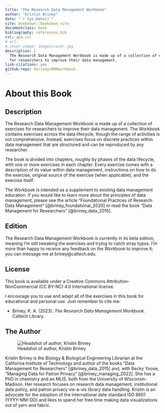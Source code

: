 ```yaml
--- 
title: "The Research Data Management Workbook"
author: "Kristin Briney"
date: "`r Sys.Date()`"
site: bookdown::bookdown_site
documentclass: book
bibliography: references.bib
csl: apa.csl
# url: 
# cover-image: images/cover.jpg
description: |
  The Research Data Management Workbook is made up of a collection of exercises
  for researchers to improve their data management.
link-citations: yes
github-repo: kbriney/RDMworkbook
---
```


# About this Book {-}

## Description {-}

The Research Data Management Workbook is made up of a collection of exercises for researchers to improve their data management. The Workbook contains exercises across the data lifecycle, though the range of activities is not comprehensive. Instead, exercises focus on discrete practices within data management that are structured and can be reproduced by any researcher.

The book is divided into chapters, roughly by phases of the data lifecycle, with one or more exercises in each chapter. Every exercise comes with a description of its value within data management, instructions on how to do the exercise, original source of the exercise (when applicable), and the exercise itself.

The Workbook is intended as a supplement to existing data management education. If you would like to learn more about the principles of data management, please see the article "Foundational Practices of Research Data Management" [@briney_foundational_2020] or read the book “Data Management for Researchers” [@briney_data_2015].

## Edition {-}

The Research Data Management Workbook is currently in its beta edition, meaning I’m still tweaking the exercises and trying to catch stray typos. I’m more than happy to receive any feedback on the Workbook to improve it; you can message me at briney\@caltech.edu.

## License {-}

This book is available under a Creative Commons Attribution-NonCommercial (CC BY-NC) 4.0 International license.

I encourage you to use and adapt all of the exercises in this book for educational and personal use. Just remember to cite me:

* Briney, K. A. (2023). *The Research Data Management Workbook.* Caltech Library.

## The Author {-}

![Headshot of author, Kristin Briney](images/00_KristinBriney.jpg)

Kristin Briney is the Biology & Biological Engineering Librarian at the California Institute of Technology and author of the books “Data Management for Researchers” [@briney_data_2015] and, with Becky Yoose, “Managing Data for Patron Privacy" [@briney_managing_2022]. She has a PhD in chemistry and an MLIS, both from the University of Wisconsin-Madison. Her research focuses on research data management, institutional data policy, and patron privacy vis-a-vis library data handling. Kristin is an advocate for the adoption of the international date standard ISO 8601 (YYYY-MM-DD) and likes to spend her free time making data visualizations out of yarn and fabric.